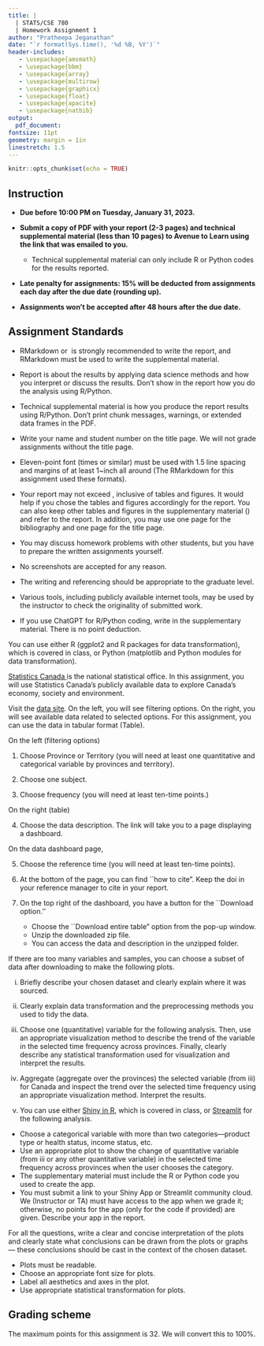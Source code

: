 ```yaml
---
title: |
  | STATS/CSE 780
  | Homework Assignment 1
author: "Pratheepa Jeganathan"
date: "`r format(Sys.time(), '%d %B, %Y')`"
header-includes:
   - \usepackage{amsmath}
   - \usepackage{bbm}
   - \usepackage{array}
   - \usepackage{multirow}
   - \usepackage{graphicx}
   - \usepackage{float}
   - \usepackage{apacite}
   - \usepackage{natbib}
output: 
  pdf_document:
fontsize: 11pt
geometry: margin = 1in
linestretch: 1.5
---
```




```r
knitr::opts_chunk$set(echo = TRUE)
```

## Instruction

* **Due before 10:00 PM on Tuesday, January 31, 2023.**

* **Submit a copy of PDF with your report (2-3 pages) and technical supplemental material (less than 10 pages) to Avenue to Learn using the link that was emailed to you.**
  * Technical supplemental material can only include R or Python codes for the results reported. 

* **Late penalty for assignments: 15% will be deducted from assignments each day after the due date (rounding up).** 

* **Assignments won’t be accepted after 48 hours after the due date.**


## Assignment Standards

\textbf{Your assignment must conform to the Assignment Standards listed below.}

* RMarkdown or \LaTeX\ is strongly recommended to write the report, and RMarkdown must be used to write the supplemental material.

* Report is about the results by applying data science methods and how you interpret or discuss the results. Don't show in the report how you do the analysis using R/Python. 

* Technical supplemental material is how you produce the report results using R/Python. Don't print chunk messages, warnings, or extended data frames in the PDF.

* Write your name and student number on the title page. We will not grade assignments without the title page. 

* Eleven-point font (times or similar) must be used with 1.5 line spacing and margins of at least 1~inch all around (The RMarkdown for this assignment used these formats).

* Your report may not exceed \textbf{three pages}, inclusive of tables and figures. It would help if you chose the tables and figures accordingly for the report. You can also keep other tables and figures in the supplementary material (\textbf{less than 10 pages}) and refer to the report. In addition, you may use one page for the bibliography and one page for the title page. 

* You may discuss homework problems with other students, but you have to prepare the written assignments yourself.

* No screenshots are accepted for any reason.

* The writing and referencing should be appropriate to the graduate level.

* Various tools, including publicly available internet tools, may be used by the instructor to check the originality of submitted work.

* If you use ChatGPT for R/Python coding, write in the supplementary material. There is no point deduction.



\newpage 


You can use either R (ggplot2 and R packages for data transformation), which is covered in class, or Python  (matplotlib and Python modules for data transformation).

[\color{blue} Statistics Canada \color{black} ](https://www.statcan.gc.ca/en/start) is the national statistical office. In this assignment, you will use Statistics Canada's publicly available data to explore Canada's economy, society and environment. 

Visit the [\color{blue} data site\color{black}](https://www150.statcan.gc.ca/n1/en/type/data?MM=1). On the left, you will see filtering options. On the right, you will see available data related to selected options. For this assignment, you can use the data in tabular format (Table).

On the left (filtering options)

1. Choose Province or Territory (you will need at least one quantitative and categorical variable by provinces and territory). 

2. Choose one subject.  

3. Choose frequency (you will need at least ten-time points.)

On the right (table)

4. Choose the data description. The link will take you to a page displaying a dashboard. 

On the data dashboard page, 

5. Choose the reference time (you will need at least ten-time points).  

6. At the bottom of the page, you can find ``how to cite". Keep the doi in your reference manager to cite in your report. 

7. On the top right of the dashboard, you have a button for the ``Download option.''
   * Choose the ``Download entire table" option from the pop-up window.
   * Unzip the downloaded zip file.
   * You can access the data and description in the unzipped folder.
   
If there are too many variables and samples, you can choose a subset of data after downloading to make the following plots. 

(i) Briefly describe your chosen dataset and clearly explain where it was sourced.      

(ii) Clearly explain data transformation and the preprocessing methods you used to tidy the data. 

(iii) Choose one (quantitative) variable for the following analysis. Then, use an appropriate visualization method to describe the trend of the variable in the selected time frequency across provinces. Finally, clearly describe any statistical transformation used for visualization and interpret the results. 

(iv) Aggregate (aggregate over the provinces) the selected variable (from iii) for Canada and inspect the trend over the selected time frequency using an appropriate visualization method. Interpret the results. 

(v) You can use either [Shiny in R](https://shiny.rstudio.com/), which is covered in class, or [Streamlit](https://streamlit.io/) for the following analysis. 
   * Choose a categorical variable with more than two categories—product type or health status, income status, etc. 
   * Use an appropriate plot to show the change of quantitative variable (from iii or any other quantitative variable) in the selected time frequency across provinces when the user chooses the category. 
   * The supplementary material must include the R or Python code you used to create the app. 
   * You must submit a link to your Shiny App or Streamlit community cloud. We (Instructor or TA) must have access to the app when we grade it; otherwise, no points for the app (only for the code if provided) are given. Describe your app in the report.



For all the questions, write a clear and concise interpretation of the plots and clearly state what conclusions can be drawn from the plots or graphs — these conclusions should be cast in the context of the chosen dataset.  

* Plots must be readable.
* Choose an appropriate font size for plots.
* Label all aesthetics and axes in the plot.
* Use appropriate statistical transformation for plots.


\newpage

## Grading scheme

\begin{table}[H]
\begin{tabular}{p{0.15\textwidth}  p{0.15\textwidth} p{0.65\textwidth}}
(i)  & Data description & Describe the chosen dataset (background of the dataset and the variables) [3]\\
   
(ii) & Data transformation & Did you choose all the downloaded variables and observations or a subset? Describe the reasons for using all the data or the subset. [2]\\
     & Pre-processing & How did you identify missing values? How did you represent the missing values in tidy data? How did you identify outliers? If there were any outliers, how did you handle them? [4]\\
     
(iii) & Plot & Appropriate plot, the plot is readable, appropriate font size, label all aesthetics and axes, use appropriate statistical transformation, interpretation (how to read the plot), conclusion (any interesting patterns) [4]\\

(iv) & Plot & Appropriate plot, the plot is readable, appropriate font size, label all aesthetics and axes, use appropriate statistical transformation, interpretation (how to read the plot), conclusion (any interesting patterns) [4]\\

(v) & Shiny app & Link to shiny app works, the output is an appropriate plot, shiny app reacts to the user inputs (categories), description of the app is written in the report or the app [4]\\
    & Plot & Plot is readable, appropriate font size, label all aesthetics and axes, use appropriate statistical transformation, interpretation (how to read one of the plots), conclusion (any interesting pattern in one of the plots) [4]\\
  
References & & Reference list starts on a new page, references are appropriate and list out in the \textbf{report} [2] \\
Supplementary material & & Supplementary material starts on a new page, code readability, all codes are within the margins, the R codes and the outputs for the questions are presented [3]\\
   & Shiny app or Streamlit & Shiny app codes (don't execute the codes when you create the PDF) or Streamlit workflow [2]
\end{tabular}
\end{table}

The maximum points for this assignment is 32. We will convert this to 100%.








